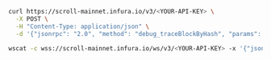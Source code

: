 
<Tabs>
  <TabItem value="curl" label="curl" default>

```bash
curl https://scroll-mainnet.infura.io/v3/<YOUR-API-KEY> \
  -X POST \
  -H "Content-Type: application/json" \
  -d '{"jsonrpc": "2.0", "method": "debug_traceBlockByHash", "params": ["0xcc4e47e5f5e82c12ccd511e97f6994b4c4f95808778323ed5cf0a56640b0a815", {"tracer": "callTracer"}], "id": 1}'
```

  </TabItem>
  <TabItem value="WSS" label="WSS">

```bash
wscat -c wss://scroll-mainnet.infura.io/ws/v3/<YOUR-API-KEY> -x '{"jsonrpc": "2.0", "method": "debug_traceBlockByHash","params": ["0xcc4e47e5f5e82c12ccd511e97f6994b4c4f95808778323ed5cf0a56640b0a815", {"tracer": "callTracer"}], "id": 1}'
```

  </TabItem>
</Tabs>
